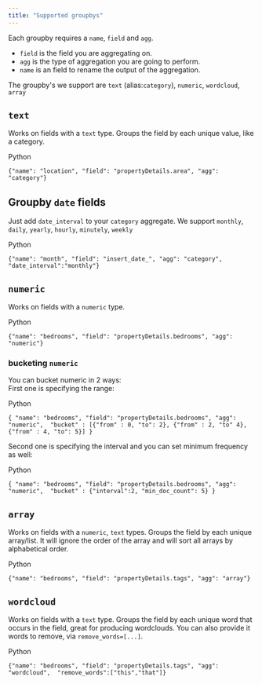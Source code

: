 ```yaml
---
title: "Supported groupbys"
---
```


Each groupby requires a `name`, `field` and `agg`.

* `field` is the field you are aggregating on.
* `agg` is the type of aggregation you are going to perform.
* `name` is an field to rename the output of the aggregation.

The groupby's we support are `text` (alias:`category`), `numeric`, `wordcloud`, `array`

## `text`

Works on fields with a `text` type. Groups the field by each unique value, like a category.

Python

`{"name": "location", "field": "propertyDetails.area", "agg": "category"}
`

## Groupby `date` fields

Just add `date_interval` to your `category` aggregate. We support `monthly`, `daily`, `yearly`, `hourly`, `minutely`, `weekly`

Python

`{"name": "month", "field": "insert_date_", "agg": "category", "date_interval":"monthly"}
`

## `numeric`

Works on fields with a `numeric` type.

Python

`{"name": "bedrooms", "field": "propertyDetails.bedrooms", "agg": "numeric"}
`

### bucketing `numeric`

You can bucket numeric in 2 ways:  
First one is specifying the range:

Python

`{ "name": "bedrooms", "field": "propertyDetails.bedrooms", "agg": "numeric", 
  "bucket" : [{"from" : 0, "to": 2}, {"from" : 2, "to" 4}, {"from" : 4, "to": 5}] }
`

Second one is specifying the interval and you can set minimum frequency as well:

Python

`{ "name": "bedrooms", "field": "propertyDetails.bedrooms", "agg": "numeric", 
  "bucket" : {"interval":2, "min_doc_count": 5} }
`

## `array`

Works on fields with a `numeric`, `text` types. Groups the field by each unique array/list. It will ignore the order of the array and will sort all arrays by alphabetical order.

Python

`{"name": "bedrooms", "field": "propertyDetails.tags", "agg": "array"}
`

## `wordcloud`

Works on fields with a `text` type. Groups the field by each unique word that occurs in the field, great for producing wordclouds. You can also provide it words to remove, via `remove_words=[...]`.

Python

`{"name": "bedrooms", "field": "propertyDetails.tags", "agg": "wordcloud", 
 "remove_words":["this","that"]}
`